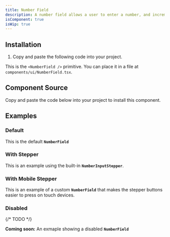 ```yaml
---
title: Number Field
description: A number field allows a user to enter a number, and increment or decrement the value using stepper buttons.
isComponent: true
isWip: true
---
```


## Installation

1. Copy and paste the following code into your project.

This is the `<NumberField />` primitive. You can place it in a file at `components/ui/NumberField.tsx`.

## Component Source

Copy and paste the code below into your project to install this component.

<ComponentSource src="../../packages/ui/src/NumberField.tsx" />

## Examples

### Default

This is the default **`NumberField`**

<ComponentExample name="NumberField" story="default" />

### With Stepper

This is an example using the built-in **`NumberInputStepper`**.

<ComponentExample name="NumberField" story="with-stepper" />

### With Mobile Stepper

This is an example of a custom **`NumberField`** that makes the stepper buttons easier to press on touch devices.

<ComponentExample name="NumberField" story="with-mobile-stepper" />

### Disabled

{/* TODO */}

**Coming soon:** An exmaple showing a disabled **`NumberField`**
